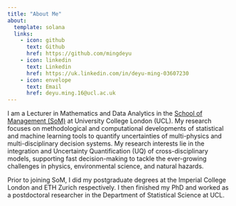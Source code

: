 ```yaml
---
title: "About Me"
about:
  template: solana
  links:
    - icon: github
      text: Github
      href: https://github.com/mingdeyu
    - icon: linkedin
      text: Linkedin
      href: https://uk.linkedin.com/in/deyu-ming-03607230
    - icon: envelope
      text: Email
      href: deyu.ming.16@ucl.ac.uk
---
```


I am a Lecturer in Mathematics and Data Analytics in the [School of Management (SoM)](https://www.mgmt.ucl.ac.uk) at University College London (UCL). My research focuses on methodological and computational developments of statistical and machine learning tools to quantify uncertainties of multi-physics and multi-disciplinary decision systems. My research interests lie in the integration and Uncertainty Quantification (UQ) of cross-disciplinary models, supporting fast decision-making to tackle the ever-growing challenges in physics, environmental science, and natural hazards.

Prior to joining SoM, I did my postgraduate degrees at the Imperial College London and ETH Zurich respectively. I then finished my PhD and worked as a postdoctoral researcher in the Department of Statistical Science at UCL.

